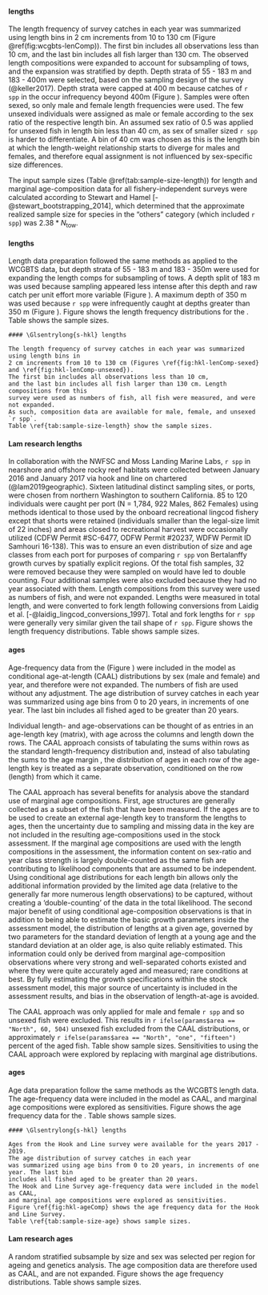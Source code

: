 #### \Glsentrylong{s-wcgbt} lengths

The length frequency of survey catches in each year was summarized using length bins in 
2 cm increments from 10 to 130 cm (Figure \@ref(fig:wcgbts-lenComp)).
The first bin includes all observations less than 10 cm, 
and the last bin includes all fish larger than 130 cm. The observed length compositions were 
expanded to account for subsampling of tows, and the expansion was stratified by depth. Depth 
strata of 55 - 183 m and 183 - 400m were selected,
based on the sampling design of the survey (@keller2017).
Depth strata were capped at 400 m because catches of `r spp` in 
the \Gls{s-wcgbt} occur infrequency beyond 400m (Figure \ref{fig:wcgbts-presAbs}). Samples were
often sexed, so only male and female length frequencies were used. The few unsexed individuals 
were assigned as male or female according to the sex ratio of the respective length bin. An 
assumed sex ratio of 0.5 was applied for unsexed fish in length bin less than 40 cm, as sex 
of smaller sized `r spp` is harder to differentiate. A bin of 40 cm was chosen as this is the
length bin at which the length-weight relationship starts to diverge for males and females, 
and therefore equal assignment is not influenced by sex-specific size differences.

The input sample sizes (Table \@ref(tab:sample-size-length))
for length and marginal age-composition data for all 
fishery-independent surveys were calculated according to 
Stewart and Hamel [-@stewart_bootstrapping_2014], which determined that the 
approximate realized sample size for species in the "others" category 
(which included `r spp`) was $2.38*N_{\text{tow}}$.

#### \acrlong{s-tri} lengths

Length data preparation followed the same methods as applied to the WCGBTS data,
but depth strata of 55 - 183 m and 183 - 350m were used for expanding the
length comps for subsampling of tows. A depth split of 183 m was used because
sampling appeared less intense after this depth and raw catch per unit effort 
more variable (Figure \ref{fig:tri-depthSplit}). A maximum
depth of 350 m was used because `r spp` were infrequently caught at depths 
greater than 350 m (Figure \ref{fig:tri-depthSplit}). 
Figure \ref{fig:tri-lenComp} shows the length frequency distributions for the \gls{s-tri}. 
Table \ref{tab:sample-size-length} shows the sample sizes.

```asis
#### \Glsentrylong{s-hkl} lengths

The length frequency of survey catches in each year was summarized using length bins in 
2 cm increments from 10 to 130 cm (Figures \ref{fig:hkl-lenComp-sexed} and \ref{fig:hkl-lenComp-unsexed}).
The first bin includes all observations less than 10 cm, 
and the last bin includes all fish larger than 130 cm. Length compositions from this 
survey were used as numbers of fish, all fish were measured, and were not expanded.
As such, composition data are available for male, female, and unsexed `r spp`. 
Table \ref{tab:sample-size-length} show the sample sizes.
```

#### Lam research lengths

In collaboration with the NWFSC and Moss Landing Marine Labs, `r spp` in nearshore 
and offshore rocky reef habitats were collected between January 2016 and January 
2017 via hook and line on chartered \glspl{cpfv} (@lam2019geographic). Sixteen latitudinal distinct sampling 
sites, or ports, were chosen from northern Washington to southern California. 85 
to 120 individuals were caught per port (N = 1,784, 922 Males, 862 Females) using 
methods identical to those used by the onboard recreational lingcod fishery 
except that shorts were retained (individuals smaller than the legal-size limit 
of 22 inches) and areas closed to recreational harvest were occasionally utilized 
(CDFW Permit #SC-6477, ODFW Permit #20237, WDFW Permit ID Samhouri 16-138). 
This was to ensure an even distribution of size and age classes from each port 
for purposes of comparing `r spp` von Bertalanffy growth curves by spatially 
explicit regions. Of the total fish samples, 32 were removed because they
were sampled on \gls{s-ccfrp} would have led to double counting.
Four additional samples were also excluded because they had no year associated with them.
Length compositions from this survey were used as numbers of fish, 
and were not expanded. Lengths were measured in total length, and were converted to
fork length following conversions from Laidig et al. [-@laidig_lingcod_conversions_1997]. Total
and fork lengths for `r spp` were generally very similar given the tail shape 
of `r spp`. 
Figure \ref{fig:lam-lenComp} shows the length frequency distributions. 
Table \ref{tab:sample-size-length} shows sample sizes.

#### \Glsentrylong{s-wcgbt} ages

Age-frequency data from the \Gls{s-wcgbt} (Figure \ref{fig:wcgbts-ageComp}) were 
included in the model as conditional age-at-length (CAAL) distributions by sex 
(male and female) and year, and therefore were not expanded. The numbers of fish 
are used without any adjustment. The age distribution of survey catches in each year 
was summarized using age bins from 0 to 20 years, in increments of one year. The last bin 
includes all fished aged to be greater than 20 years. 

Individual length- and age-observations can be thought 
of as entries in an age-length key (matrix), with age across the columns and length 
down the rows. The CAAL approach consists of tabulating the sums within rows as the 
standard length-frequency distribution and, instead of also tabulating the sums to 
the age margin , the distribution of ages in each row of the age-length key is 
treated as a separate observation, conditioned on the row (length) from which it came. 

The CAAL approach has several benefits for analysis above the standard use of marginal age 
compositions. First, age structures are generally collected as a subset of the fish 
that have been measured. If the ages are to be used to create an external age-length 
key to transform the lengths to ages, then the uncertainty due to sampling and missing 
data in the key are not included in the resulting age-compositions used in the stock 
assessment. If the marginal age compositions are used with the length compositions 
in the assessment, the information content on sex-ratio and year class strength is 
largely double-counted as the same fish are contributing to likelihood components 
that are assumed to be independent. Using conditional age distributions for each 
length bin allows only the additional information provided by the limited age data 
(relative to the generally far more numerous length observations) to be captured, 
without creating a ‘double-counting’ of the data in the total likelihood. The second 
major benefit of using conditional age-composition observations is that in addition 
to being able to estimate the basic growth parameters inside 
the assessment model, the distribution of lengths at a given age, governed by two 
parameters for the standard deviation of length at a young age and the standard 
deviation at an older age, is also quite reliably estimated. This information could 
only be derived from marginal age-composition observations where very strong and 
well-separated cohorts existed and where they were quite accurately aged and measured; 
rare conditions at best. By fully estimating the growth specifications within the 
stock assessment model, this major source of uncertainty is included in the assessment 
results, and bias in the observation of length-at-age is avoided. 

The CAAL approach was only applied for male and female `r spp` and so unsexed fish were excluded. 
This results in `r ifelse(params$area == "North", 60, 504)`
unsexed fish excluded from the CAAL distributions, or approximately
`r ifelse(params$area == "North", "one", "fifteen")` percent of the aged fish.
Table \ref{tab:sample-size-age} show sample sizes. Sensitivities to using the CAAL
approach were explored by replacing with marginal age distributions. 

#### \acrlong{s-tri} ages

Age data preparation follow the same methods as the WCGBTS length data. 
The \gls{s-tri} age-frequency data were included in the model 
as CAAL, and marginal age compositions were explored as sensitivities.
Figure \ref{fig:tri-ageComp} shows the age frequency data for the \gls{s-tri}.
Table \ref{tab:sample-size-age} shows sample sizes.

```asis
#### \Glsentrylong{s-hkl} lengths

Ages from the Hook and Line survey were available for the years 2017 - 2019. 
The age distribution of survey catches in each year 
was summarized using age bins from 0 to 20 years, in increments of one year. The last bin 
includes all fished aged to be greater than 20 years.
The Hook and Line Survey age-frequency data were included in the model as CAAL,
and marginal age compositions were explored as sensitivities.
Figure \ref{fig:hkl-ageComp} shows the age frequency data for the Hook and Line Survey.
Table \ref{tab:sample-size-age} shows sample sizes.
```

#### Lam research ages

A random stratified subsample by size and sex was selected per region for ageing and genetics analysis. 
The age composition data are therefore used as CAAL, and are not expanded.
Figure \ref{fig:lam-ageComp} shows the age frequency distributions. 
Table \ref{tab:sample-size-age} shows sample sizes.

